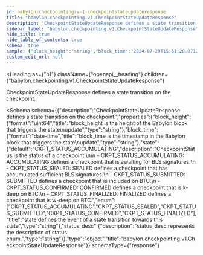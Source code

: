 ```yaml
---
id: babylon-checkpointing-v-1-checkpointstateupdateresponse
title: "babylon.checkpointing.v1.CheckpointStateUpdateResponse"
description: "CheckpointStateUpdateResponse defines a state transition on the checkpoint."
sidebar_label: "babylon.checkpointing.v1.CheckpointStateUpdateResponse"
hide_title: true
hide_table_of_contents: true
schema: true
sample: {"block_height":"string","block_time":"2024-07-29T15:51:28.071Z","state":"CKPT_STATUS_ACCUMULATING","status_desc":"string"}
custom_edit_url: null
---
```



<Heading
  as={"h1"}
  className={"openapi__heading"}
  children={"babylon.checkpointing.v1.CheckpointStateUpdateResponse"}
>
</Heading>



CheckpointStateUpdateResponse defines a state transition on the checkpoint.

<Schema
  schema={{"description":"CheckpointStateUpdateResponse defines a state transition on the checkpoint.","properties":{"block_height":{"format":"uint64","title":"block_height is the height of the Babylon block that triggers the state\nupdate","type":"string"},"block_time":{"format":"date-time","title":"block_time is the timestamp in the Babylon block that triggers the state\nupdate","type":"string"},"state":{"default":"CKPT_STATUS_ACCUMULATING","description":"CheckpointStatus is the status of a checkpoint.\n\n - CKPT_STATUS_ACCUMULATING: ACCUMULATING defines a checkpoint that is awaiting for BLS signatures.\n - CKPT_STATUS_SEALED: SEALED defines a checkpoint that has accumulated sufficient BLS signatures.\n - CKPT_STATUS_SUBMITTED: SUBMITTED defines a checkpoint that is included on BTC.\n - CKPT_STATUS_CONFIRMED: CONFIRMED defines a checkpoint that is k-deep on BTC.\n - CKPT_STATUS_FINALIZED: FINALIZED defines a checkpoint that is w-deep on BTC.","enum":["CKPT_STATUS_ACCUMULATING","CKPT_STATUS_SEALED","CKPT_STATUS_SUBMITTED","CKPT_STATUS_CONFIRMED","CKPT_STATUS_FINALIZED"],"title":"state defines the event of a state transition towards this state","type":"string"},"status_desc":{"description":"status_desc represents the description of status enum.","type":"string"}},"type":"object","title":"babylon.checkpointing.v1.CheckpointStateUpdateResponse"}}
  schemaType={"response"}
>
  
</Schema>
            